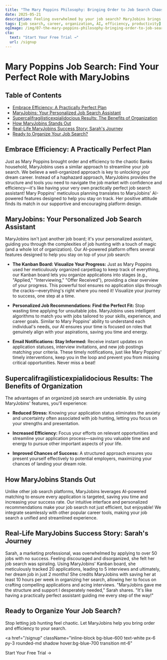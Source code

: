```yaml
---
title: "The Mary Poppins Philosophy: Bringing Order to Job Search Chaos"
date: 2025-05-21
description: Feeling overwhelmed by your job search? MaryJobins brings order and efficiency to your job hunt, just like Mary Poppins!  Our AI-powered platform provides tools to streamline applications, personalize recommendations, and boost your chances of landing your dream role.  Stop the chaos and reclaim your time!
tags: [job search, career, organization, AI, efficiency, productivity]
ogImage: /img/07-the-mary-poppins-philosophy-bringing-order-to-job-search-chaos-preview.png
cta:
  text: "Start Your Free Trial →"
  url: /signup
---
```


# Mary Poppins Job Search: Find Your Perfect Role with MaryJobins

<nav className="mb-8 border-b pb-4">
  <h2 className="text-lg font-semibold">Table of Contents</h2>
  <ul className="list-disc list-inside text-blue-600 space-y-1">
    <li><a href="#embrace-efficiency">Embrace Efficiency: A Practically Perfect Plan</a></li>
    <li><a href="#maryjobins-assistant">MaryJobins: Your Personalized Job Search Assistant</a></li>
    <li><a href="#supercalifragilisticexpialidocious-results">Supercalifragilisticexpialidocious Results: The Benefits of Organization</a></li>
    <li><a href="#how-maryjobins-stands-out">How MaryJobins Stands Out</a></li>
    <li><a href="#real-life-success">Real-Life MaryJobins Success Story: Sarah's Journey</a></li>
    <li><a href="#ready-to-organize">Ready to Organize Your Job Search?</a></li>
  </ul>
</nav>

## <span id="embrace-efficiency">Embrace Efficiency: A Practically Perfect Plan</span>

Just as Mary Poppins brought order and efficiency to the chaotic Banks household, MaryJobins uses a similar approach to streamline your job search. We believe a well-organized approach is key to unlocking your dream career.  Instead of a haphazard approach, MaryJobins provides the structure and tools you need to navigate the job market with confidence and efficiency—it's like having your very own practically perfect job search assistant!  Mary Poppins' meticulous planning translates to MaryJobins' AI-powered features designed to help you stay on track.  Her positive attitude finds its match in our supportive and encouraging platform design.

## <span id="maryjobins-assistant">MaryJobins: Your Personalized Job Search Assistant</span>

MaryJobins isn't just another job board; it's your personalized assistant, guiding you through the complexities of job hunting with a touch of magic (and a whole lot of organization). Our AI-powered platform offers several features designed to help you stay on top of your job search:

* **The Kanban Board: Visualize Your Progress:**  Just as Mary Poppins used her meticulously organized carpetbag to keep track of everything, our Kanban board lets you organize applications into stages (e.g., "Applied," "Interviewing," "Offer Received"), providing a clear overview of your progress.  This powerful tool ensures no application slips through the cracks—everything's right where you need it!  Visualize your journey to success, one step at a time.

* **Personalized Job Recommendations: Find the Perfect Fit:** Stop wasting time applying for unsuitable jobs. MaryJobins uses intelligent algorithms to match you with jobs tailored to your skills, experience, and career goals.  Similar to Mary Poppins' ability to understand each individual's needs, our AI ensures your time is focused on roles that genuinely align with your aspirations, saving you time and energy.

* **Email Notifications: Stay Informed:** Receive instant updates on application statuses, interview invitations, and new job postings matching your criteria.  These timely notifications, just like Mary Poppins' timely interventions, keep you in the loop and prevent you from missing critical opportunities.  Never miss a beat!


## <span id="supercalifragilisticexpialidocious-results">Supercalifragilisticexpialidocious Results: The Benefits of Organization</span>

The advantages of an organized job search are undeniable.  By using MaryJobins' features, you'll experience:

* **Reduced Stress:** Knowing your application status eliminates the anxiety and uncertainty often associated with job hunting, letting you focus on your strengths and presentation.

* **Increased Efficiency:** Focus your efforts on relevant opportunities and streamline your application process—saving you valuable time and energy to pursue other important aspects of your life.

* **Improved Chances of Success:** A structured approach ensures you present yourself effectively to potential employers, maximizing your chances of landing your dream role.


## <span id="how-maryjobins-stands-out">How MaryJobins Stands Out</span>

Unlike other job search platforms, MaryJobins leverages AI-powered matching to ensure every application is targeted, saving you time and increasing your success rate. Our intuitive interface and personalized recommendations make your job search not just efficient, but enjoyable! We integrate seamlessly with other popular career tools, making your job search a unified and streamlined experience.


## <span id="real-life-success">Real-Life MaryJobins Success Story: Sarah's Journey</span>

Sarah, a marketing professional, was overwhelmed by applying to over 50 jobs with no success.  Feeling discouraged and disorganized, she felt her job search was spiraling. Using MaryJobins' Kanban board, she meticulously tracked 20 applications, leading to 5 interviews and ultimately, her dream job in just 2 months! She credits MaryJobins with saving her at least 10 hours per week in organizing her search, allowing her to focus on crafting compelling applications and acing interviews.  "MaryJobins gave me the structure and support I desperately needed," Sarah shares. "It's like having a practically perfect assistant guiding me every step of the way!"


## <span id="ready-to-organize">Ready to Organize Your Job Search?</span>

Stop letting job hunting feel chaotic. Let MaryJobins help you bring order and efficiency to your search.

<a
  href="/signup"
  className="inline-block bg-blue-600 text-white px-6 py-3 rounded-md shadow hover:bg-blue-700 transition mt-6"
>
  Start Your Free Trial →
</a>